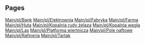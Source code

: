 
== Pages ==
[[Main/pl/Bank]]
[[Main/pl/Elektrownia]]
[[Main/pl/Fabryka]]
[[Main/pl/Farma]]
[[Main/pl/Huta]]
[[Main/pl/Kopalnia rudy żelaza]]
[[Main/pl/Kopalnia węgla]]
[[Main/pl/Las]]
[[Main/pl/Platforma wiertnicza]]
[[Main/pl/Pole naftowe]]
[[Main/pl/Rafineria]]
[[Main/pl/Tartak]]
